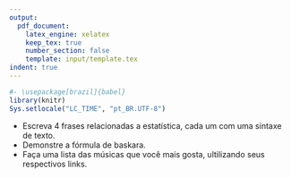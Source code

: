```yaml
---
output:
  pdf_document:
    latex_engine: xelatex
    keep_tex: true
    number_section: false
    template: input/template.tex
indent: true
---
```


```r
#- \usepackage[brazil]{babel}
library(knitr)
Sys.setlocale("LC_TIME", "pt_BR.UTF-8")
```

\begin{center}
\begin{Large}
Atividade 3
\end{Large}
\end{center}

\vspace{0.5cm}

- Escreva 4 frases relacionadas a estatística, cada um com uma sintaxe de texto.
- Demonstre a fórmula de baskara.
- Faça uma lista das músicas que você mais gosta, ultilizando seus respectivos links.
